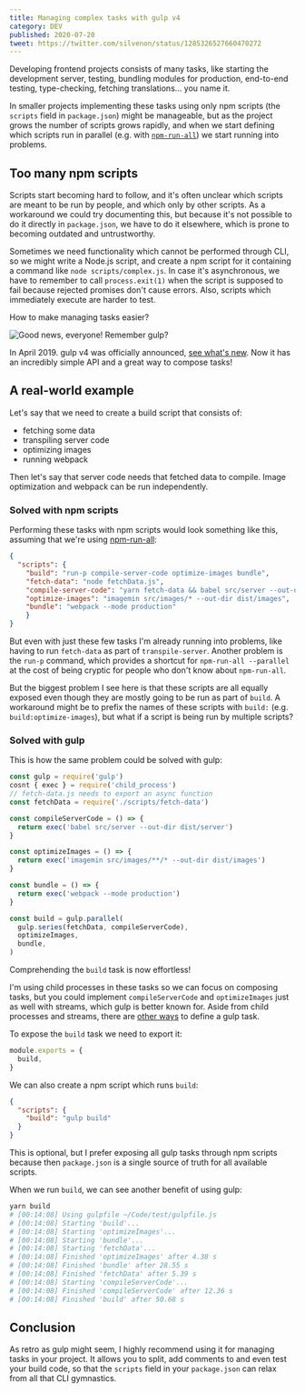 ```yaml
---
title: Managing complex tasks with gulp v4
category: DEV
published: 2020-07-20
tweet: https://twitter.com/silvenon/status/1285326527660470272
---
```


Developing frontend projects consists of many tasks, like starting the development server, testing, bundling modules for production, end-to-end testing, type-checking, fetching translations... you name it.

In smaller projects implementing these tasks using only npm scripts (the `scripts` field in `package.json`) might be manageable, but as the project grows the number of scripts grows rapidly, and when we start defining which scripts run in parallel (e.g. with [`npm-run-all`](https://www.npmjs.com/package/npm-run-all)) we start running into problems.

## Too many npm scripts

Scripts start becoming hard to follow, and it's often unclear which scripts are meant to be run by people, and which only by other scripts. As a workaround we could try documenting this, but because it's not possible to do it directly in `package.json`, we have to do it elsewhere, which is prone to becoming outdated and untrustworthy.

Sometimes we need functionality which cannot be performed through CLI, so we might write a Node.js script, and create a npm script for it containing a command like `node scripts/complex.js`. In case it's asynchronous, we have to remember to call `process.exit(1)` when the script is supposed to fail because rejected promises don't cause errors. Also, scripts which immediately execute are harder to test.

How to make managing tasks easier?

![Good news, everyone! Remember gulp?](https://res.cloudinary.com/silvenon/image/upload/v1595279134/remember-gulp.jpg)

In April 2019. gulp v4 was officially announced, [see what's new](https://github.com/gulpjs/gulp/blob/master/README.md#whats-new-in-40). Now it has an incredibly simple API and a great way to compose tasks!

## A real-world example

Let's say that we need to create a build script that consists of:

- fetching some data
- transpiling server code
- optimizing images
- running webpack

Then let's say that server code needs that fetched data to compile. Image optimization and webpack can be run independently.

### Solved with npm scripts

Performing these tasks with npm scripts would look something like this, assuming that we're using [npm-run-all](https://www.npmjs.com/package/npm-run-all):

```json
{
  "scripts": {
    "build": "run-p compile-server-code optimize-images bundle",
    "fetch-data": "node fetchData.js",
    "compile-server-code": "yarn fetch-data && babel src/server --out-dir dist/server",
    "optimize-images": "imagemin src/images/* --out-dir dist/images",
    "bundle": "webpack --mode production"
	}
}
```

But even with just these few tasks I'm already running into problems, like having to run `fetch-data` as part of `transpile-server`. Another problem is the `run-p` command, which provides a shortcut for `npm-run-all --parallel` at the cost of being cryptic for people who don't know about `npm-run-all`.

But the biggest problem I see here is that these scripts are all equally exposed even though they are mostly going to be run as part of `build`. A workaround might be to prefix the names of these scripts with `build:` (e.g. `build:optimize-images`), but what if a script is being run by multiple scripts?

### Solved with gulp

This is how the same problem could be solved with gulp:

```js
const gulp = require('gulp')
cosnt { exec } = require('child_process')
// fetch-data.js needs to export an async function
const fetchData = require('./scripts/fetch-data')

const compileServerCode = () => {
  return exec('babel src/server --out-dir dist/server')
}

const optimizeImages = () => {
  return exec('imagemin src/images/**/* --out-dir dist/images')
}

const bundle = () => {
  return exec('webpack --mode production')
}

const build = gulp.parallel(
  gulp.series(fetchData, compileServerCode),
  optimizeImages,
  bundle,
)
```

Comprehending the `build` task is now effortless!

I'm using child processes in these tasks so we can focus on composing tasks, but you could implement `compileServerCode` and `optimizeImages` just as well with streams, which gulp is better known for. Aside from child processes and streams, there are [other ways](https://gulpjs.com/docs/en/getting-started/async-completion) to define a gulp task.

To expose the `build` task we need to export it:

```js
module.exports = {
  build,
}
```

We can also create a npm script which runs `build`:

```json
{
  "scripts": {
    "build": "gulp build"
  }
}
```

This is optional, but I prefer exposing all gulp tasks through npm scripts because then `package.json` is a single source of truth for all available scripts.

When we run `build`, we can see another benefit of using gulp:

```bash
yarn build
# [00:14:08] Using gulpfile ~/Code/test/gulpfile.js
# [00:14:08] Starting 'build'...
# [00:14:08] Starting 'optimizeImages'...
# [00:14:08] Starting 'bundle'...
# [00:14:08] Starting 'fetchData'...
# [00:14:08] Finished 'optimizeImages' after 4.38 s
# [00:14:08] Finished 'bundle' after 28.55 s
# [00:14:08] Finished 'fetchData' after 5.39 s
# [00:14:08] Starting 'compileServerCode'...
# [00:14:08] Finished 'compileServerCode' after 12.36 s
# [00:14:08] Finished 'build' after 50.68 s
```

## Conclusion

As retro as gulp might seem, I highly recommend using it for managing tasks in your project. It allows you to split, add comments to and even test your build code, so that the `scripts` field in your `package.json` can relax from all that CLI gymnastics.
